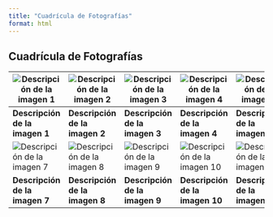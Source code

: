 ```yaml
---
title: "Cuadrícula de Fotografías"
format: html
---
```


## Cuadrícula de Fotografías

| ![Descripción de la imagen 1](../../images/Emanuel1.png) | ![Descripción de la imagen 2](../../images/Emanuel1.png) | ![Descripción de la imagen 3](../../images/Emanuel1.png) | ![Descripción de la imagen 4](../../images/Emanuel1.png) | ![Descripción de la imagen 5](../../images/Emanuel1.png) | ![Descripción de la imagen 6](../../images/Emanuel1.png) |
|----------------------------------------------------|----------------------------------------------------|----------------------------------------------------|----------------------------------------------------|----------------------------------------------------|----------------------------------------------------|
| **Descripción de la imagen 1**                     | **Descripción de la imagen 2**                     | **Descripción de la imagen 3**                     | **Descripción de la imagen 4**                     | **Descripción de la imagen 5**                     | **Descripción de la imagen 6**                     |
| ![Descripción de la imagen 7](../../images/Emanuel1.png) | ![Descripción de la imagen 8](../../images/Emanuel1.png) | ![Descripción de la imagen 9](../../images/Emanuel1.png) | ![Descripción de la imagen 10](../../images/Emanuel1.png) | ![Descripción de la imagen 11](../../images/Emanuel1.png) | ![Descripción de la imagen 12](../../images/Emanuel1.png) |
| **Descripción de la imagen 7**                     | **Descripción de la imagen 8**                     | **Descripción de la imagen 9**                     | **Descripción de la imagen 10**                    | **Descripción de la imagen 11**                    | **Descripción de la imagen 12**                    |